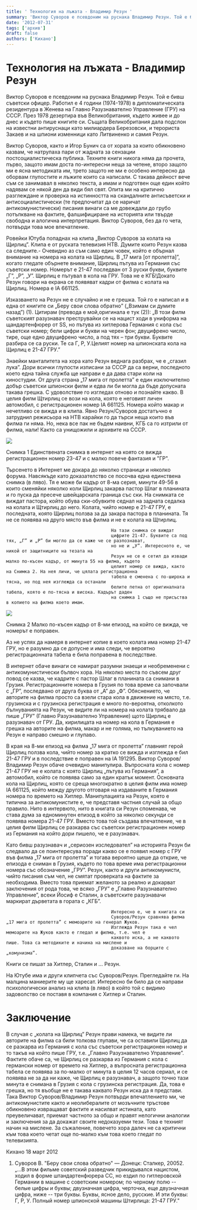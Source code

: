 ```yaml
---
title: ' Технология на лъжата - Владимир Резун '
summary: 'Виктор Суворов е псевдоним на руснака Владимир Резун. Той е бивш съветски офицер. Работил е 4 години (1974...'
date: '2012-07-31'
tags: ['архив']
draft: false
authors: ['Кихано']
---
```


# Технология на лъжата - Владимир Резун

Виктор Суворов е псевдоним на руснака Владимир Резун.
Той е бивш съветски офицер. Работил е 4 години (1974-1978) в
дипломатическата резидентура в Женева на Главно Разузнавателно Управление (ГРУ)
на СССР. През 1978 дезертира във Великобритания, където живее и до днес и където
пише книгите си. Същата Великобритания дала подслон на известни антируснаци като
милиардера Березовски, и терориста Закаев и на шпиони изменници като Литвиненко
и самия Резун.

Виктор Суворов, както и Игор Бунич са от хората за които
обикновено казвам, че натрупаха пари от жадната за сензации постсоциалистическа
публика. Техните книги никога няма да прочета, първо, защото имам доста
по-интересни неща за четене, второ защото ми е ясна методиката им, трето защото
не ми е особено интересно да оборвам глупостите и лъжите които са написали. С
такава дейност вече съм се занимавал в няколко текста, а имам и подготвен още
един който надявам се някой ден да види бял свят. Опита ми на критично
разглеждане и проверка на истинността на скандалните антисъветски и
антисоциалистически (те предпочитат да се наричат антикомунистически) писания
винаги са ме довеждали
до грубо потъпкване на фактите, фалшифициране на историята или твърде свободна и алогична интерпретация. Виктор Суворов, без да го чета, потвърди това мое впечатление.

Ровейки Ютуба попаднах на клипа „Виктор Суворов за
колата на Щирлиц”. Клипа е от руската телевизия
НТВ. Думите които Резун казва са
следните.- Очевидно аз съм само един човек, който е обърнал внимание на
номера на колата на Щирлиц. В „17 мига [от пролетта]”, когато гледате обърнете
внимание, Щирлиц пътува из Германия със съветски номер. Номерът е 21-47 последван
от 3 руски букви, буквите „Г”, „Р”, „У”. Щирлиц е пътувал в кола на ГРУ. Това не
е КГБ!Докато Резун говори на
екрана се появяват кадри от филма с колата на Щирлиц. Номера е IA 661125.

Изказването на Резун не е случайно и не е
грешка. Той го е написал и в една от книгите си „Беру свои слова обратно”
(„Взимам си думите назад”) (1). Цитирам (превода е мой,оригинала е тук (2)):
„В този филм съветският разузнавач преструвайки се на нацист ходи в униформа
на щандартенфюрер от SS, но пътува из хитлерова Германия с кола със съветски
номер; бели цифри и букви на черен фон; двуцифрено число, тире, още едно
двуцифрено число, а под тях – три букви. Буквите разбира се са руски. Те са Г,
Р, У.Целият номер на шпионската кола на
Щирлиц е 21-47 ГРУ.”

Знаейки
манталитета на хора като Резун веднага разбрах, че е „сгазил лука”. Дори всички
глупости изписани за СССР да са верни, последното което една тайна служба ще
направи е да дава стари коли на киностудии. От друга страна „17 мига от
пролетта” е един изключително добър съветски шпионски филм и едва ли би могла да бъде допусната такава
грешка. С удоволствие го изгледах отново и познайте какво. В целия филм Щтирлиц
се вози на кола, която е неговият личен автомобил, с регистрационен номер IA 661125. Номера който макар и нечетливо се вижда и в клипа. Явно Резун/Суворов
достатъчно е затруднил режисьора на НТВ карайки го да търси неща които във филма
ги няма. Но, нека все пак не бъдем наивни, КГБ са го изтрили от
филма, нали! Както са унищожили и архивите на СССР.

![](/static/images/shtirlitsmashina.jpg)

Снимка 1 Единствената снимка в интернет на която се вижда регистрационен номер 23-47
и с малко повече фантазия и "ГР".

Търсенето в Интернет ме докара до няколко страници и
няколко форума. Навсякъде като доказателство се посочва една единствена снимка
(в ляво). Тя е може би кадър от 8-ма серия, минути 49-56 в които сменяйки
няколко коли Щирлиц закарва пастор Шлаг в планината и го пуска да пресече
швейцарската граница със ски. На снимката се виждат пастора, който обува
ски-обувките седнал на задната седалка на колата и Щтирлиц до него. Колата,
чийто номер е 21-47 ГРУ, е последната, която Щирлиц ползва за да закара пастора
в планината. Тя не се появява на друго място във филма и не е колата на
Щтирлиц.

                                            На тази снимка се виждат
                                            цифрите 21-47. Буквите са под тях, „Г” и „Р” би могло да се каже че се разпознават,
                                            но не и „У”. Интересното е, че никой от защитниците на тезата на
                                            Резун не се е сетил да извади малко по-късен кадър, от минута 55 на филма, където
                                            целият номер се вижда, както на Снимка 2. На нея личи, че цялата регистрационна
                                            табела е сменена с по-широка и тясна, но под нея изглежда са останали
                                            белите петна от оригиналната табела, която е по-тясна и висока. Кадърът даден
                                            на снимка 1 също не присъства в копието на филма което имам.

![](/static/images/vlcsnap-2012-03-17-23h04m08s31.png)

Снимка 2 Малко по-късен кадър от 8-ми епизод, на който се вижда, че номерът е
поправен.

Аз не успях да намеря в интернет копие в което
колата има номер 21-47 ГРУ, но е разумно да се допусне и има следи, че вероятно
регистрационната табела е била поправена в последствие.

В интернет обаче винаги се намират разумни
знаещи и необременени с антикомунистически бълвоч хора. На няколко места по съвсем друг повод
се казва, че кадрите с пастор Шлаг в планината са снимани в Грузия. Регистрационните номера
в Грузия по това време са започвали с „ГР”, последвано от друга
буква от „А” до „Ф”. Обяснението, че авторите на филма просто са взели стара кола
в движение на място, т.е. грузинска и с грузинска регистрация е много по-вероятна, отколкото
бълнуванията на Резун, че видите ли на номера на колата трябвало да
пише „ГРУ” (Главно Разузнавателно Управление) щото Щирлиц е разузнавач от
ГРУ. Да, кирилицата на номер на кола в Германия е грешка на авторите на
филма, макар и не голяма, но тълкуванието на Резун е направо смешно и глупаво.

В края на 8-ми епизод на филма „17 мига от пролетта”
главният герой Щирлиц ползва кола, чийто номер за кратко се вижда и изглежда е
бил 21-47 ГРУ и в последствие е поправен на IA 191295. Виктор Суворов/Владимир
Резун обаче очевидно манипулира. Въпросната кола с номер 21-47 ГРУ не е колата с
която Щирлиц „пътува из Германия”, а автомобил, който се появява само за един
кратък момент. Основната кола на Щирлиц, която се среща многократно в целия филм
има номер IA 661125, който между другото отговаря на издаваните в Германия
номера по времето на Хитлер. Манипулацията на Резун, която е типична за
антикомунистите е, че представя частния случай за общо правило. Нито в
интервюто, нито в книгата си Резун споменава, че става дума за едноминутен
епизод в който за няколко секунди се появява номера 21-47 ГРУ. Вместо това той
създава впечатление, че в целия филм Щирлиц се разкарва със съветски
регистрационен номер из Германия на който дори пишело, че е
разузнавач.

Като бивш разузнавач и „сериозен изследовател” на историята
Резун би следвало да се поинтересува поради какво се е появил номер с ГРУ във
филма „17 мига от пролетта” и тогава вероятно щеше да открие, че епизода е
сниман в Грузия, където по това време има регистрационни номера със обозначение
„ГРУ”. Резун, както и други антикомунисти, чийто писания съм чел, не
смятат проверката на фактите за необходима. Вместо това приемат
желаното за реално и докарват заключения от рода това, че всяко „ГРУ” е „Главно
Разузнавателно Управление”, всеки Йосиф е Сталин, а съветските разузнавачи
маркират дърветата в гората с „КГБ”.

                                            Интересно е, че в книгата си
                                            Суворов/Резун сравнява филма „17 мига от пролетта” с мемоарите на генерал Жуков.
                                            Изглежда Резун така е чел мемоарите на Жуков както е гледал и филма, т.е. чел е
                                            каквото иска, а не каквото пише. Това са методиките и начина на мислене и
                                            доказване на борците с „комунизма”.

Книги се пишат за Хитлер, Сталин и ...
Резун.

На Ютубе има и други клипчета със Суворов/Резун. Прегледайте ги.
На малцина маниерите му ще харесат. Интересно би било да се направи психологически анализ на клипа (в ляво) в който
той с видимо задоволство се поставя в компания с Хитлер и Сталин.

# Заключение

В случая с „колата на
Щирлиц” Резун прави намека, че видите ли авторите на филма са били толкова
глупави, че са оставили Щирлиц да се разкарва из Германия с кола със съветски
регистрационен номер и то такъв на който пише ГРУ, т.е. „Главно Разузнавателно
Управление”. Фактите обаче са, че Щирлиц се разкарва из Германия с кола с
германски номер от времето на Хитлер, а въпросната регистрационна табела се
появява за по-малко от минута в целия 12 часов сериал, и се появява не за да ни
каже, че Щирлиц е разузнавач, а защото точно тази минута е снимана в Грузия с
кола с грузинска регистрация. Да, това е грешка, но тя въобще не е такава
каквато Резун иска да я представи. Така Виктор Суворов/Владимир Резун
потвърди впечатлението ми, че антикомунистите както и неолибералите от мозъчните
тръстове обикновено извращават фактите и насилват истината, като преувеличават,
приемат частното за общо и правят нелогични аналогии и заключения за да докажат
своите недоказуеми тези. Това е техният начин на мислене. За съжаление, повечето
хора далеч не са критични към това което четат още по-малко към това което
гледат по телевизията.

Кихано 18 март 2012

1. Суворов В. "Беру свои слова обратно" — Донецк:
   Сталкер, 20052. „…В этом фильме советский разведчик прикидывался
   нацистом, ходил в форме штандартенфюрера СС,
   но ездил по гитлеровской Германии в машине с советским
   номером; по черному полю -- белые цифры и буквы;
   двузначная цифра, черточка, еще двузначная цифра, ниже -- три буквы.
   Буквы, ясное дело, русские. И эти буквы: Г, Р, У. Полный номер шпионской
   машины Штирлица: 21-47 ГРУ."

